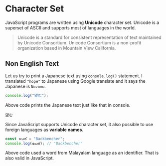 
<Layout>
<SEO title="Character Set in JavaScript" />
<JSLayout>

# Character Set

JavaScript programs are written using **Unicode** character set. Unicode is a superset of ASCII and supports most of languages in the world.

> Unicode is a standard for consistent representation of text maintained by Unicode Consortium. Unicode Consortium is a non-profit organization based in Mountain View California.

## Non English Text

Let us try to print a Japanese text using `console.log()` statement. I translated `"hope"` to Japanese using Google translate and it says the Japanese is `Nozomu`.

```javascript
console.log("望む");
```

Above code prints the Japanese text just like that in console.

```
望む
```

Since JavaScript supports Unicode character set, it also possible to use foreign languages as **variable names**.

```javascript
const പേര് = "Backbencher";
console.log(പേര്); // "Backbencher"
```

Above code used a word from Malayalam language as an identifier. That is also valid in JavaScript.

</JSLayout>
</Layout>
